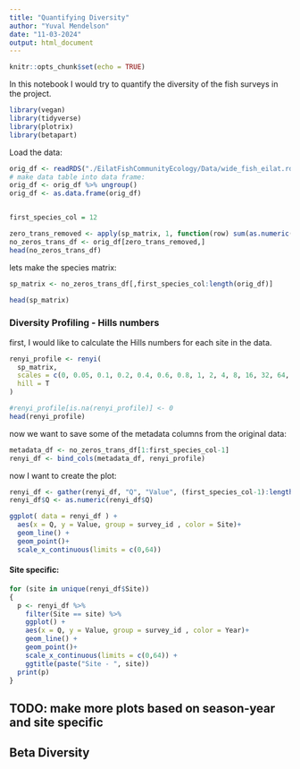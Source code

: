 ```yaml
---
title: "Quantifying Diversity"
author: "Yuval Mendelson"
date: "11-03-2024"
output: html_document
---
```


```r
knitr::opts_chunk$set(echo = TRUE)
```

In this notebook I would try to quantify the diversity of the fish surveys in the project.

```r
library(vegan)
library(tidyverse)
library(plotrix)
library(betapart)
```

Load the data:

```r
orig_df <- readRDS("./EilatFishCommunityEcology/Data/wide_fish_eilat.rds")
# make data table into data frame:
orig_df <- orig_df %>% ungroup()
orig_df <- as.data.frame(orig_df)


first_species_col = 12

zero_trans_removed <- apply(sp_matrix, 1, function(row) sum(as.numeric(row[first_species_col:length(row)])) != 0)
no_zeros_trans_df <- orig_df[zero_trans_removed,]
head(no_zeros_trans_df)
```

lets make the species matrix:

```r
sp_matrix <- no_zeros_trans_df[,first_species_col:length(orig_df)]

head(sp_matrix)
```

### Diversity Profiling - Hills numbers

first, I would like to calculate the Hills numbers for each site in the data.

```r
renyi_profile <- renyi(
  sp_matrix,
  scales = c(0, 0.05, 0.1, 0.2, 0.4, 0.6, 0.8, 1, 2, 4, 8, 16, 32, 64,            Inf),
  hill = T
)

#renyi_profile[is.na(renyi_profile)] <- 0
head(renyi_profile)
```

now we want to save some of the metadata columns from the original data:

```r
metadata_df <- no_zeros_trans_df[1:first_species_col-1]
renyi_df <- bind_cols(metadata_df, renyi_profile)
```

now I want to create the plot:

```r
renyi_df <- gather(renyi_df, "Q", "Value", (first_species_col-1):length(renyi_df))
renyi_df$Q <- as.numeric(renyi_df$Q)

ggplot( data = renyi_df ) +
  aes(x = Q, y = Value, group = survey_id , color = Site)+
  geom_line() +
  geom_point()+
  scale_x_continuous(limits = c(0,64))
```

#### Site specific:

```r
for (site in unique(renyi_df$Site))
{
  p <- renyi_df %>% 
    filter(Site == site) %>% 
    ggplot() +
    aes(x = Q, y = Value, group = survey_id , color = Year)+
    geom_line() +
    geom_point()+
    scale_x_continuous(limits = c(0,64)) +
    ggtitle(paste("Site - ", site))
  print(p)
}
```

## TODO: make more plots based on season-year and site specific

## Beta Diversity
